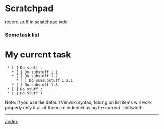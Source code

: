 = Scratchpad =
record stuff in scratchpad todo

=== Some task list ===
= My current task =
  * [ ] Do stuff 1
    * [ ] Do substuff 1.1
    * [ ] Do substuff 1.2
      * [ ] Do subsubstuff 1.2.1
    * [ ] Do substuff 1.3
  * [ ] Do stuff 2
  * [ ] Do stuff 3

Note: If you use the default Vimwiki syntax, folding on list items will work
properly only if all of them are indented using the current 'shiftwidth'.

----
[[/index]]
